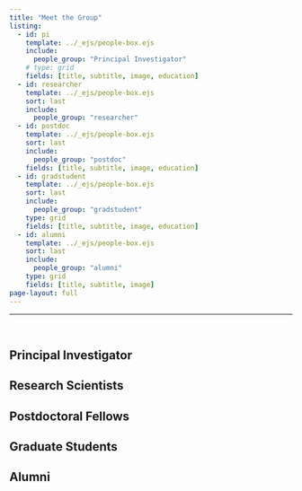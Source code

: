 ```yaml
---
title: "Meet the Group"
listing:
  - id: pi
    template: ../_ejs/people-box.ejs
    include: 
      people_group: "Principal Investigator"
    # type: grid
    fields: [title, subtitle, image, education]
  - id: researcher
    template: ../_ejs/people-box.ejs
    sort: last
    include: 
      people_group: "researcher"
  - id: postdoc
    template: ../_ejs/people-box.ejs
    sort: last
    include: 
      people_group: "postdoc"
    fields: [title, subtitle, image, education]
  - id: gradstudent
    template: ../_ejs/people-box.ejs
    sort: last
    include: 
      people_group: "gradstudent"
    type: grid
    fields: [title, subtitle, image, education]
  - id: alumni
    template: ../_ejs/people-box.ejs
    sort: last
    include: 
      people_group: "alumni"
    type: grid
    fields: [title, subtitle, image]
page-layout: full
---
```


<hr>

<br>

## Principal Investigator

::: {#pi}
:::

## Research Scientists

::: {#researcher}
:::

## Postdoctoral Fellows

::: {#postdoc}
:::

## Graduate Students

::: {#gradstudent}
:::


## Alumni
::: {#alumni}
:::
